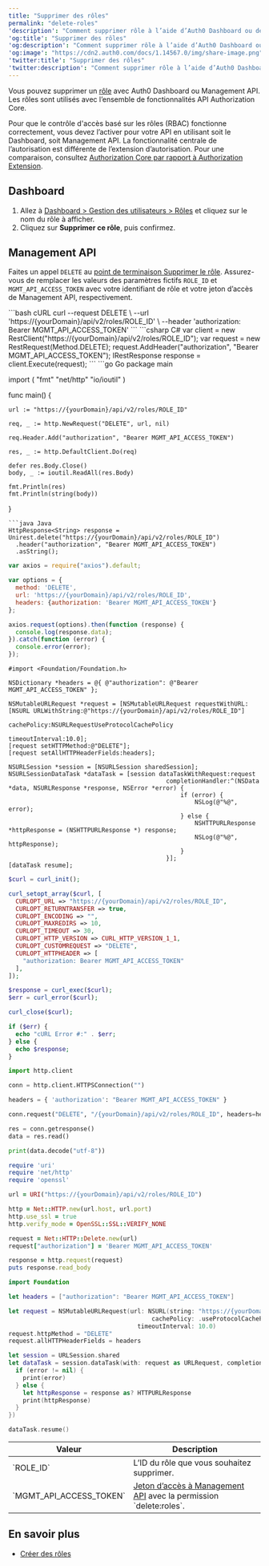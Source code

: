 ```yaml
---
title: "Supprimer des rôles"
permalink: "delete-roles"
'description': "Comment supprimer rôle à l’aide d’Auth0 Dashboard ou de Management API."
'og:title': "Supprimer des rôles"
'og:description': "Comment supprimer rôle à l’aide d’Auth0 Dashboard ou de Management API."
'og:image': "https://cdn2.auth0.com/docs/1.14567.0/img/share-image.png"
'twitter:title': "Supprimer des rôles"
'twitter:description': "Comment supprimer rôle à l’aide d’Auth0 Dashboard ou de Management API."
---
```



Vous pouvez supprimer un [rôle](/docs/fr-ca/manage-users/access-control/rbac) avec <Tooltip href="/docs/docs/fr-ca/glossary?term=auth0-dashboard" tip="Auth0 Dashboard
Principal produit d’Auth0 pour configurer vos services." cta="Voir le glossaire">Auth0 Dashboard</Tooltip> ou <Tooltip href="/docs/docs/fr-ca/glossary?term=management-api" tip="Management API
Un produit permettant aux clients d’effectuer des tâches administratives." cta="Voir le glossaire">Management API</Tooltip>. Les rôles sont utilisés avec l’ensemble de fonctionnalités API Authorization Core.

Pour que le contrôle d'accès basé sur les rôles (RBAC) fonctionne correctement, vous devez l’activer pour votre API en utilisant soit le Dashboard, soit Management API. La fonctionnalité centrale de l’autorisation est différente de l’extension d’autorisation. Pour une comparaison, consultez [Authorization Core par rapport à Authorization Extension](/docs/fr-ca/manage-users/access-control/authorization-core-vs-authorization-extension).

## Dashboard

1. Allez à [Dashboard > Gestion des utilisateurs > Rôles](https://manage.auth0.com/#/roles) et cliquez sur le nom du rôle à afficher.
2. Cliquez sur **Supprimer ce rôle**, puis confirmez.

## Management API

Faites un appel `DELETE` au [point de terminaison Supprimer le rôle](https://auth0.com/docs/api/management/v2#!/Roles/delete_roles_by_id). Assurez-vous de remplacer les valeurs des paramètres fictifs `ROLE_ID` et `MGMT_API_ACCESS_TOKEN` avec votre identifiant de rôle et votre jeton d’accès de Management API, respectivement.

<AuthCodeGroup>
```bash cURL
curl --request DELETE \
  --url 'https://{yourDomain}/api/v2/roles/ROLE_ID' \
  --header 'authorization: Bearer MGMT_API_ACCESS_TOKEN'
```
```csharp C#
var client = new RestClient("https://{yourDomain}/api/v2/roles/ROLE_ID");
var request = new RestRequest(Method.DELETE);
request.AddHeader("authorization", "Bearer MGMT_API_ACCESS_TOKEN");
IRestResponse response = client.Execute(request);
```
```go Go
package main

import (
	"fmt"
	"net/http"
	"io/ioutil"
)

func main() {

	url := "https://{yourDomain}/api/v2/roles/ROLE_ID"

	req, _ := http.NewRequest("DELETE", url, nil)

	req.Header.Add("authorization", "Bearer MGMT_API_ACCESS_TOKEN")

	res, _ := http.DefaultClient.Do(req)

	defer res.Body.Close()
	body, _ := ioutil.ReadAll(res.Body)

	fmt.Println(res)
	fmt.Println(string(body))

}
```
```java Java
HttpResponse<String> response = Unirest.delete("https://{yourDomain}/api/v2/roles/ROLE_ID")
  .header("authorization", "Bearer MGMT_API_ACCESS_TOKEN")
  .asString();
```
```javascript Node.JS
var axios = require("axios").default;

var options = {
  method: 'DELETE',
  url: 'https://{yourDomain}/api/v2/roles/ROLE_ID',
  headers: {authorization: 'Bearer MGMT_API_ACCESS_TOKEN'}
};

axios.request(options).then(function (response) {
  console.log(response.data);
}).catch(function (error) {
  console.error(error);
});
```
```obj-c Obj-C
#import <Foundation/Foundation.h>

NSDictionary *headers = @{ @"authorization": @"Bearer MGMT_API_ACCESS_TOKEN" };

NSMutableURLRequest *request = [NSMutableURLRequest requestWithURL:[NSURL URLWithString:@"https://{yourDomain}/api/v2/roles/ROLE_ID"]
                                                       cachePolicy:NSURLRequestUseProtocolCachePolicy
                                                   timeoutInterval:10.0];
[request setHTTPMethod:@"DELETE"];
[request setAllHTTPHeaderFields:headers];

NSURLSession *session = [NSURLSession sharedSession];
NSURLSessionDataTask *dataTask = [session dataTaskWithRequest:request
                                            completionHandler:^(NSData *data, NSURLResponse *response, NSError *error) {
                                                if (error) {
                                                    NSLog(@"%@", error);
                                                } else {
                                                    NSHTTPURLResponse *httpResponse = (NSHTTPURLResponse *) response;
                                                    NSLog(@"%@", httpResponse);
                                                }
                                            }];
[dataTask resume];
```
```php PHP
$curl = curl_init();

curl_setopt_array($curl, [
  CURLOPT_URL => "https://{yourDomain}/api/v2/roles/ROLE_ID",
  CURLOPT_RETURNTRANSFER => true,
  CURLOPT_ENCODING => "",
  CURLOPT_MAXREDIRS => 10,
  CURLOPT_TIMEOUT => 30,
  CURLOPT_HTTP_VERSION => CURL_HTTP_VERSION_1_1,
  CURLOPT_CUSTOMREQUEST => "DELETE",
  CURLOPT_HTTPHEADER => [
    "authorization: Bearer MGMT_API_ACCESS_TOKEN"
  ],
]);

$response = curl_exec($curl);
$err = curl_error($curl);

curl_close($curl);

if ($err) {
  echo "cURL Error #:" . $err;
} else {
  echo $response;
}
```
```python Python
import http.client

conn = http.client.HTTPSConnection("")

headers = { 'authorization': "Bearer MGMT_API_ACCESS_TOKEN" }

conn.request("DELETE", "/{yourDomain}/api/v2/roles/ROLE_ID", headers=headers)

res = conn.getresponse()
data = res.read()

print(data.decode("utf-8"))
```
```ruby Ruby
require 'uri'
require 'net/http'
require 'openssl'

url = URI("https://{yourDomain}/api/v2/roles/ROLE_ID")

http = Net::HTTP.new(url.host, url.port)
http.use_ssl = true
http.verify_mode = OpenSSL::SSL::VERIFY_NONE

request = Net::HTTP::Delete.new(url)
request["authorization"] = 'Bearer MGMT_API_ACCESS_TOKEN'

response = http.request(request)
puts response.read_body
```
```swift Swift
import Foundation

let headers = ["authorization": "Bearer MGMT_API_ACCESS_TOKEN"]

let request = NSMutableURLRequest(url: NSURL(string: "https://{yourDomain}/api/v2/roles/ROLE_ID")! as URL,
                                        cachePolicy: .useProtocolCachePolicy,
                                    timeoutInterval: 10.0)
request.httpMethod = "DELETE"
request.allHTTPHeaderFields = headers

let session = URLSession.shared
let dataTask = session.dataTask(with: request as URLRequest, completionHandler: { (data, response, error) -> Void in
  if (error != nil) {
    print(error)
  } else {
    let httpResponse = response as? HTTPURLResponse
    print(httpResponse)
  }
})

dataTask.resume()
```
</AuthCodeGroup>

<table class="table"><thead>
<tr>
<th>Valeur</th>
<th>Description</th>
</tr>
</thead>
<tbody>
<tr>
<td>`ROLE_ID`</td>
<td>L’ID du rôle que vous souhaitez supprimer.</td>
</tr>
<tr>
<td>`MGMT_API_ACCESS_TOKEN`</td>
<td><a href="https://auth0.com/docs/api/management/v2/tokens">Jeton d’accès à Management API</a> avec la permission `delete:roles`.</td>
</tr>
</tbody>
</table>

## En savoir plus

* [Créer des rôles](/docs/fr-ca/manage-users/access-control/configure-core-rbac/roles/create-roles)